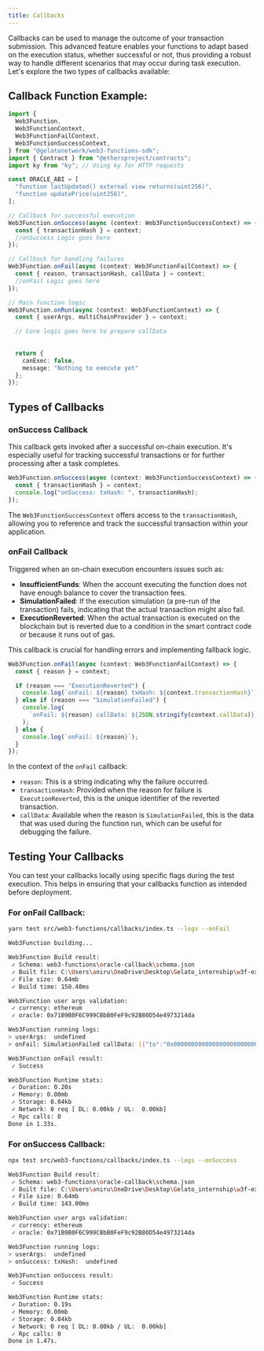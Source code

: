 ```yaml
---
title: Callbacks
---
```


Callbacks can be used to manage the outcome of your transaction submission. This advanced feature enables your functions to adapt based on the execution status, whether successful or not, thus providing a robust way to handle different scenarios that may occur during task execution. Let's explore the two types of callbacks available:

## Callback Function Example:
```typescript
import {
  Web3Function,
  Web3FunctionContext,
  Web3FunctionFailContext,
  Web3FunctionSuccessContext,
} from "@gelatonetwork/web3-functions-sdk";
import { Contract } from "@ethersproject/contracts";
import ky from "ky"; // Using ky for HTTP requests

const ORACLE_ABI = [
  "function lastUpdated() external view returns(uint256)",
  "function updatePrice(uint256)",
];

// Callback for successful execution
Web3Function.onSuccess(async (context: Web3FunctionSuccessContext) => {
  const { transactionHash } = context;
  //onSuccess Logic goes here
});

// Callback for handling failures
Web3Function.onFail(async (context: Web3FunctionFailContext) => {
  const { reason, transactionHash, callData } = context;
  //onFail Logic goes here
});

// Main function logic
Web3Function.onRun(async (context: Web3FunctionContext) => {
  const { userArgs, multiChainProvider } = context;

  // Core logic goes here to prepare callData
  
  
  return {
    canExec: false,
    message: "Nothing to execute yet"
  };
});
```

## Types of Callbacks

### onSuccess Callback
This callback gets invoked after a successful on-chain execution. It's especially useful for tracking successful transactions or for further processing after a task completes.

```typescript
Web3Function.onSuccess(async (context: Web3FunctionSuccessContext) => {
  const { transactionHash } = context;
  console.log("onSuccess: txHash: ", transactionHash);
});
```

The `Web3FunctionSuccessContext` offers access to the `transactionHash`, allowing you to reference and track the successful transaction within your application.

### onFail Callback
Triggered when an on-chain execution encounters issues such as:

- **InsufficientFunds**: When the account executing the function does not have enough balance to cover the transaction fees.
- **SimulationFailed**: If the execution simulation (a pre-run of the transaction) fails, indicating that the actual transaction might also fail.
- **ExecutionReverted**: When the actual transaction is executed on the blockchain but is reverted due to a condition in the smart contract code or because it runs out of gas.

This callback is crucial for handling errors and implementing fallback logic.

```typescript
Web3Function.onFail(async (context: Web3FunctionFailContext) => {
  const { reason } = context;

  if (reason === "ExecutionReverted") {
    console.log(`onFail: ${reason} txHash: ${context.transactionHash}`);
  } else if (reason === "SimulationFailed") {
    console.log(
      `onFail: ${reason} callData: ${JSON.stringify(context.callData)}`
    );
  } else {
    console.log(`onFail: ${reason}`);
  }
});
```

In the context of the `onFail` callback:

- `reason`: This is a string indicating why the failure occurred.
- `transactionHash`: Provided when the reason for failure is `ExecutionReverted`, this is the unique identifier of the reverted transaction.
- `callData`: Available when the reason is `SimulationFailed`, this is the data that was used during the function run, which can be useful for debugging the failure.

## Testing Your Callbacks
You can test your callbacks locally using specific flags during the test execution. This helps in ensuring that your callbacks function as intended before deployment.

### For onFail Callback:
```bash
yarn test src/web3-functions/callbacks/index.ts --logs --onFail
```

```bash
Web3Function building...

Web3Function Build result:
 ✓ Schema: web3-functions\oracle-callback\schema.json
 ✓ Built file: C:\Users\aniru\OneDrive\Desktop\Gelato_internship\w3f-example\web3-functions-hardhat-template\.tmp\index.js
 ✓ File size: 0.64mb
 ✓ Build time: 150.48ms

Web3Function user args validation:
 ✓ currency: ethereum
 ✓ oracle: 0x71B9B0F6C999CBbB0FeF9c92B80D54e4973214da

Web3Function running logs:
> userArgs:  undefined
> onFail: SimulationFailed callData: [{"to":"0x0000000000000000000000000000000000000000","data":"0x00000000"}]

Web3Function onFail result:
 ✓ Success

Web3Function Runtime stats:
 ✓ Duration: 0.20s
 ✓ Memory: 0.00mb
 ✓ Storage: 0.04kb
 ✓ Network: 0 req [ DL: 0.00kb / UL:  0.00kb]
 ✓ Rpc calls: 0
Done in 1.33s.
```

### For onSuccess Callback:
```bash
npx test src/web3-functions/callbacks/index.ts --logs --onSuccess
```

```bash
Web3Function Build result:
 ✓ Schema: web3-functions\oracle-callback\schema.json
 ✓ Built file: C:\Users\aniru\OneDrive\Desktop\Gelato_internship\w3f-example\web3-functions-hardhat-template\.tmp\index.js
 ✓ File size: 0.64mb
 ✓ Build time: 143.00ms

Web3Function user args validation:
 ✓ currency: ethereum
 ✓ oracle: 0x71B9B0F6C999CBbB0FeF9c92B80D54e4973214da

Web3Function running logs:
> userArgs:  undefined
> onSuccess: txHash:  undefined

Web3Function onSuccess result:
 ✓ Success

Web3Function Runtime stats:
 ✓ Duration: 0.19s
 ✓ Memory: 0.00mb
 ✓ Storage: 0.04kb
 ✓ Network: 0 req [ DL: 0.00kb / UL:  0.00kb]
 ✓ Rpc calls: 0
Done in 1.47s.
```